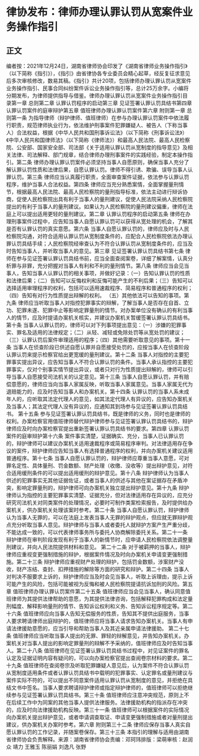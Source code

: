 # 律协发布：律师办理认罪认罚从宽案件业务操作指引
## 正文
编者按：2021年12月24日，湖南省律师协会印发了《湖南省律师业务操作指引》（以下简称《指引》），《指引》由省律协各专业委员会精心起草，经反复征求意见后多次审核修改，数易其稿。《指引》共计20项，包括律师办理认罪认罚从宽案件业务操作指引、民事合同纠纷案件诉讼业务操作指引等，总计25万余字。小编将分期发布，为律师提供指导与借鉴。律师办理认罪认罚从宽案件业务操作指引目   录第一章  总则第二章  认罪认罚程序的启动第三章  见证签署认罪认罚具结书第四章  认罪认罚案件的庭审辩护第五章  值班律师办理认罪认罚案件第六章  附则第一章  总则第一条  为指导律师（辩护律师、值班律师）在参与办理认罪认罚案件中依法履行职责，规范律师执业行为，依法维护刑事案件犯罪嫌疑人、被告人（下称当事人）合法权益，根据《中华人民共和国刑事诉讼法》（以下简称《刑事诉讼法》）《中华人民共和国律师法》（以下简称《律师法》）和最高人民法院、最高人民检察院、公安部、国家安全部、司法部《关于适用认罪认罚从宽制度的指导意见》及相关法律、司法解释、部门规章，结合律师办理刑事案件的实践经验，制定本操作指引。第二条  律师办理认罪认罚案件必须坚持当事人自愿原则，确保当事人充分了解认罪认罚性质和法律后果，自愿认罪认罚。律师不得引诱、欺骗、误导当事人认罪认罚。第三条  律师应当认真履行职责，全面审查案件证据，依法参与认罪认罚程序，维护当事人合法权益。第四条  律师应当充分熟悉案情，全面掌握量刑情节，根据最高人民法院、最高人民检察院的量刑指导标准，依法主动进行辩诉协商，促使人民检察院出具有利于当事人的量刑建议，促使人民法院采纳人民检察院提出的有利于当事人的量刑建议。如果认为人民检察院的量刑建议偏重，律师在法庭上可以提出适用更轻的量刑建议。第二章  认罪认罚程序的启动第五条  律师在办理刑事案件过程中，应告知当事人自愿认罪认罚可以获得从宽处理的机会，了解其是否有认罪认罚的真实意愿。第六条  当事人自愿认罪认罚的，律师应及时与人民检察院沟通，对符合适用认罪认罚从宽制度条件的，应配合人民检察院依法办理认罪认罚具结手续；人民检察院经审查认为不符合认罪认罚从宽制度条件的，应当及时告知当事人，并听取当事人的意见。第三章  见证签署认罪认罚具结书第七条  律师在参与见证签署认罪认罚具结书前，应当全面查阅案卷，详细了解案情，认真分析罪与非罪，充分把握对当事人有利和不利的量刑情节。第八条  律师应当会见当事人，告知当事人认罪认罚的相关事项，并做好记录：（一）告知认罪认罚的性质和法律后果；（二）告知可以反悔权利和反悔可能产生的不利后果；（三）告知可以选择适用审理程序的权利，包括可以适用速裁程序、简易程序和普通程序的权利；（四）告知有对行为性质提出辩解的权利。 （五）其他依法可以告知的事项。第九条  律师应当听取当事人对指控犯罪事实的辩解，了解当事人是否存在自首、立功、犯罪未遂、犯罪中止等影响定罪量刑的情节。对办案单位没有确认的有利当事人的情节，应及时提请办案机关核实，并建议办案机关暂缓签署认罪认罚具结书。第十条  当事人认罪认罚的，律师可以对下列事项提出意见：（一）涉嫌的犯罪事实、罪名及适用的法律规定；（二）从轻、减轻或免除处罚等从宽处罚的建议；（三）认罪认罚后案件审理适用的程序；（四）其他需要听取意见的事项。第十一条  当事人在侦查阶段已供述自愿认罪并自愿接受处罚的，应按当事人在侦查阶段认罪认罚来提示检察官给出更宽缓的量刑建议。第十二条  当事人对指控的主要犯罪事实提出异议，应告知当事人不符合认罪认罚的条件。当事人承认指控的主要犯罪事实，仅对个别事实情节提出异议，或者只对行为性质提出辩解的，律师可以引导当事人自愿接受司法机关的认定意见。第十三条  当事人自愿认罪认罚，并有赔偿意愿的，律师应当向当事人家属反映，听取当事人家属意见。当事人家属无代为退赔能力的，应及时告知当事人和办案机关。第十四条  认罪认罚的当事人系未成年人的，应听取其法定代理人的意见，如其法定代理人有异议的，应告知办案机关及当事人；其法定代理人没有异议的，应通知其到场参与见证签署认罪认罚具结书。 第十五条 参与见证签署认罪认罚具结书，既是律师的义务，同时也是律师的权利。办案检察官用值班律师替代辩护律师参与见证签署认罪认罚具结书的，辩护律师应及时向办案检察官提出重新签署认罪认罚具结书的要求。第四章  认罪认罚案件的庭审辩护第十六条  案件事实清楚，证据确实、充分，当事人已认罪认罚的，辩护律师可以建议办案机关适用速裁程序或简易程序审判。对法律适用存在争议的案件，辩护律师应告知当事人有选择普通程序的权利，并向办案机关建议适用普通程序。第十七条  当事人自愿认罪认罚的，辩护律师应尊重当事人意愿，可对罪名定性、具体量刑、罚金数额、财产处理（收缴、没收等）提出辩护意见，对符合适用缓刑条件的可以提出适用缓刑的辩护意见。第十八条  辩护律师认为当事人供述的犯罪事实无其他证据佐证，或者当事人的供述与其他在案证据存在矛盾冲突，影响定罪量刑的，辩护律师可向办案机关独立提出辩护意见。第十九条  辩护律师认为指控的主要犯罪事实清楚、证据充分，但对法律适用存在异议的，应充分研究司法机关对同类案件的处理情况，必要时可制作类案检索报告，及时提供给办案机关，供办案机关处理该案时参考。第二十条  当事人自愿认罪认罚，辩护律师认为当事人无罪的，可以在法庭上发表当事人无罪的辩护观点，但应就无罪辩护观点充分听取当事人意见。辩护律师与当事人或者委托人就辩护方案产生严重分歧，不能达成一致的，可以代表律师事务所与委托人协商解除委托关系。第二十一条  辩护律师在审判阶段发现有利于当事人的新情节时，应申请人民检察院依法调整量刑建议，并向人民法院提供材料和意见。 第二十二条  对于被羁押的当事人，辩护律师应重视变更强制措施的辩护，根据案件情况及时向办案机关申请变更强制措施。第二十三条  辩护律师应重视财产处理的辩护，包括罚金数额，涉案财产没收，财产冻结、查封、扣押措施的解除等方面的研究和辩护。第二十四条  当事人对判决不服要求上诉的，辩护律师应当及时会见当事人，听取上诉理由，提示上诉可能产生的风险，包括可能被视为反悔和被人民检察院提请抗诉加刑的风险。第五章  值班律师办理认罪认罚案件第二十五条  值班律师应当会见当事人，确认同意值班律师为其提供法律帮助的意愿，为其提供法律咨询，包括解释犯罪构成和法定量刑幅度、解释影响量刑的情节、告知诉讼权利和义务、告知诉讼程序规定等。第二十六条  值班律师应向当事人告知无偿服务的性质，告知其不提供出庭服务，当事人要求聘请律师出庭辩护的，值班律师应将当事人请求告知办案机关。当事人有申请法律援助意愿的，应当引导和帮助当事人及其近亲属申请法律援助。 第二十七条  值班律师应当听取当事人提出的无罪、罪轻的辩解意见，并告知办案机关。办案机关对当事人提出的影响定罪量刑的辩解不予采纳的，值班律师应及时告知当事人。第二十八条  值班律师在见证签署认罪认罚具结书过程中，对见证案件的罪名认定及证据证明内容有疑问的，可以向办案检察官提出查阅卷宗材料的要求。第二十九条  值班律师在查阅卷宗及听取犯罪嫌疑人意见后，认为案件不符合认罪认罚从宽制度适用条件或者认罪认罚具结书中载明的犯罪事实、认定罪名或量刑建议与案件实际不符的，可以提出不同意案件适用认罪认罚从宽制度的意见，并拒绝在具结文书中签名。当事人要求聘请辩护律师或指定辩护律师的，值班律师可以拒绝继续参与见证签署认罪认罚具结书。第三十条  值班律师应注意冲突规范，原则上不在后续工作中为同案的其他当事人提供法律服务。法律援助机构的指派存在冲突的，应及时向法律援助机构反映。第三十一条  值班律师可以根据案件的实际情况向办案机关提出辩护意见，或者申请调查取证、申请变更强制措施或者对量刑提出建议，供办案机关办案时参考。第六章  附则第三十二条  律师应保存当事人真实自愿认罪认罚的工作记录，并随案卷保存。第三十三条  本指引的理解与适用由湖南省律师协会负责解释。来源：湖南省律师协会责编：邓珂玮排版：梁萌审核：赵润众 靖力 王雅玉 陈丽娟 刘逸凡 张野
